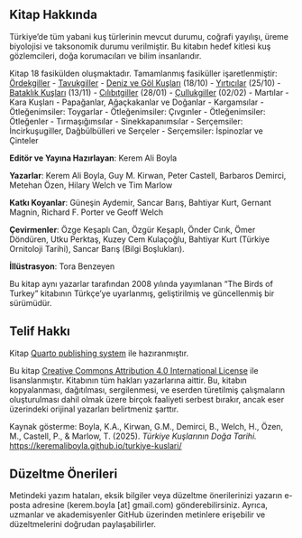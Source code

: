 ## Kitap Hakkında {.unnumbered}

Türkiye'de tüm yabani kuş türlerinin mevcut durumu, coğrafi yayılışı, üreme biyolojisi ve taksonomik durumu verilmiştir. Bu kitabın hedef kitlesi kuş gözlemcileri, doğa korumacıları ve bilim insanlarıdır.

Kitap 18 fasikülden oluşmaktadır. Tamamlanmış fasiküller işaretlenmiştir: [Ördekgiller](https://keremaliboyla.github.io/turkiye-kuslari/01_ordekgiller.html) - [Tavukgiller](https://keremaliboyla.github.io/turkiye-kuslari/02_tavukgiller.html) - [Deniz ve Göl Kuşları](https://keremaliboyla.github.io/turkiye-kuslari/03_deniz-ve-gol-kuslari.html) (18/10) - [Yırtıcılar](https://keremaliboyla.github.io/turkiye-kuslari/04_yirticilar.html) (25/10) - [Bataklık Kuşları](https://keremaliboyla.github.io/turkiye-kuslari/05_bataklik-kuslari.html) (13/11) - [Cılıbıtgiller](https://keremaliboyla.github.io/turkiye-kuslari/06_cilibitlar.html) (28/01) - [Çullukgiller](https://keremaliboyla.github.io/turkiye-kuslari/07_cullukgiller.html) (02/02) - Martılar - Kara Kuşları - Papağanlar, Ağaçkakanlar ve Doğanlar - Kargamsılar - Ötleğenimsiler: Toygarlar - Ötleğenimsiler: Çıvgınler - Ötleğenimsiler: Ötleğenler - Tırmaşığımsılar - Sinekkapanımsılar - Serçemsiler: İncirkuşugiller, Dağbülbülleri ve Serçeler - Serçemsiler: İspinozlar ve Çinteler

**Editör ve Yayına Hazırlayan**: Kerem Ali Boyla

**Yazarlar**: Kerem Ali Boyla, Guy M. Kirwan, Peter Castell, Barbaros Demirci, Metehan Özen, Hilary Welch ve Tim Marlow

**Katkı Koyanlar**: Güneşin Aydemir, Sancar Barış, Bahtiyar Kurt, Gernant Magnin, Richard F. Porter ve Geoff Welch

**Çevirmenler**: Özge Keşaplı Can, Özgür Keşaplı, Önder Cırık, Ömer Döndüren, Utku Perktaş, Kuzey Cem Kulaçoğlu, Bahtiyar Kurt (Türkiye Ornitoloji Tarihi), Sancar Barış (Bilgi Boşlukları).

**İllüstrasyon**: Tora Benzeyen

Bu kitap aynı yazarlar tarafından 2008 yılında yayımlanan “The Birds of Turkey” kitabının Türkçe'ye uyarlanmış, geliştirilmiş ve güncellenmiş bir sürümüdür.

## Telif Hakkı

Kitap [Quarto publishing system](https://quarto.org/) ile hazıranmıştır.

Bu kitap [Creative Commons Attribution 4.0 International License](https://creativecommons.org/licenses/by/4.0/) ile lisanslanmıştır. Kitabının tüm hakları yazarlarına aittir. Bu, kitabın kopyalanması, dağıtılması, sergilenmesi, ve eserden türetilmiş çalışmaların oluşturulması dahil olmak üzere birçok faaliyeti serbest bırakır, ancak eser üzerindeki orijinal yazarları belirtmeniz şarttır.

Kaynak gösterme: Boyla, K.A., Kirwan, G.M., Demirci, B., Welch, H., Özen, M., Castell, P., & Marlow, T. (2025). *Türkiye Kuşlarının Doğa Tarihi.* <https://keremaliboyla.github.io/turkiye-kuslari/>

## Düzeltme Önerileri

Metindeki yazım hataları, eksik bilgiler veya düzeltme önerilerinizi yazarın e-posta adresine (kerem.boyla \[at\] gmail.com) gönderebilirsiniz. Ayrıca, uzmanlar ve akademisyenler GitHub üzerinden metinlere erişebilir ve düzeltmelerini doğrudan paylaşabilirler.
